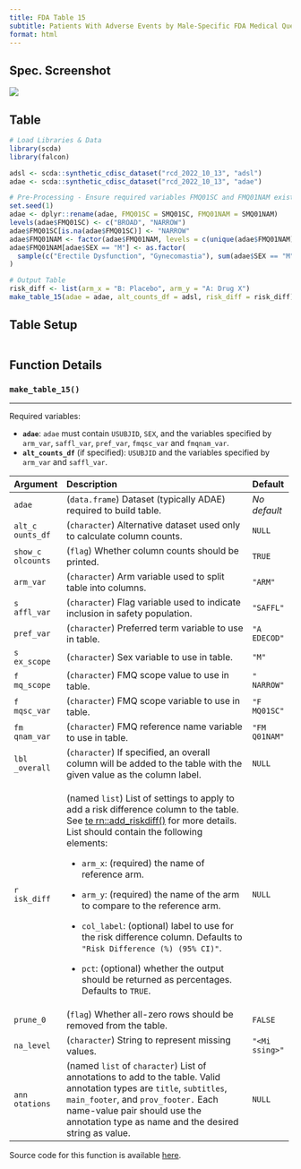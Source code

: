 ```yaml
---
title: FDA Table 15
subtitle: Patients With Adverse Events by Male-Specific FDA Medical Query (Narrow) and Preferred Term, Male Safety Population, Pooled Analyses
format: html
---
```


::: panel-tabset
## Spec. Screenshot

![](../assets/images/screenshots/table_15.png){fig-align="center"}

## Table

```r
# Load Libraries & Data
library(scda)
library(falcon)

adsl <- scda::synthetic_cdisc_dataset("rcd_2022_10_13", "adsl")
adae <- scda::synthetic_cdisc_dataset("rcd_2022_10_13", "adae")

# Pre-Processing - Ensure required variables FMQ01SC and FMQ01NAM exist in adae
set.seed(1)
adae <- dplyr::rename(adae, FMQ01SC = SMQ01SC, FMQ01NAM = SMQ01NAM)
levels(adae$FMQ01SC) <- c("BROAD", "NARROW")
adae$FMQ01SC[is.na(adae$FMQ01SC)] <- "NARROW"
adae$FMQ01NAM <- factor(adae$FMQ01NAM, levels = c(unique(adae$FMQ01NAM), "Erectile Dysfunction", "Gynecomastia"))
adae$FMQ01NAM[adae$SEX == "M"] <- as.factor(
  sample(c("Erectile Dysfunction", "Gynecomastia"), sum(adae$SEX == "M"), replace = TRUE)
)

# Output Table
risk_diff <- list(arm_x = "B: Placebo", arm_y = "A: Drug X")
make_table_15(adae = adae, alt_counts_df = adsl, risk_diff = risk_diff)
```

## Table Setup

```r
```

## Function Details

### `make_table_15()`

------------------------------------------------------------------------

Required variables:

-   **`adae`**: `adae` must contain `USUBJID`, `SEX`, and the variables
    specified by `arm_var`, `saffl_var`, `pref_var`, `fmqsc_var` and
    `fmqnam_var`.
-   **`alt_counts_df`** (if specified): `USUBJID` and the variables
    specified by `arm_var` and `saffl_var`.

+-----------+--------------------------------------------------+----------+
| Argument  | Description                                      | Default  |
+:==========+:=================================================+:=========+
| `adae`    | (`data.frame`) Dataset (typically ADAE) required | *No      |
|           | to build table.                                  | default* |
+-----------+--------------------------------------------------+----------+
| `alt_c    | (`character`) Alternative dataset used only to   | `NULL`   |
| ounts_df` | calculate column counts.                         |          |
+-----------+--------------------------------------------------+----------+
| `show_c   | (`flag`) Whether column counts should be         | `TRUE`   |
| olcounts` | printed.                                         |          |
+-----------+--------------------------------------------------+----------+
| `arm_var` | (`character`) Arm variable used to split table   | `"ARM"`  |
|           | into columns.                                    |          |
+-----------+--------------------------------------------------+----------+
| `s        | (`character`) Flag variable used to indicate     | `        |
| affl_var` | inclusion in safety population.                  | "SAFFL"` |
+-----------+--------------------------------------------------+----------+
| `         | (`character`) Preferred term variable to use in  | `"A      |
| pref_var` | table.                                           | EDECOD"` |
+-----------+--------------------------------------------------+----------+
| `s        | (`character`) Sex variable to use in table.      | `"M"`    |
| ex_scope` |                                                  |          |
+-----------+--------------------------------------------------+----------+
| `f        | (`character`) FMQ scope value to use in table.   | `"       |
| mq_scope` |                                                  | NARROW"` |
+-----------+--------------------------------------------------+----------+
| `f        | (`character`) FMQ scope variable to use in       | `"F      |
| mqsc_var` | table.                                           | MQ01SC"` |
+-----------+--------------------------------------------------+----------+
| `fm       | (`character`) FMQ reference name variable to use | `"FM     |
| qnam_var` | in table.                                        | Q01NAM"` |
+-----------+--------------------------------------------------+----------+
| `lbl      | (`character`) If specified, an overall column    | `NULL`   |
| _overall` | will be added to the table with the given value  |          |
|           | as the column label.                             |          |
+-----------+--------------------------------------------------+----------+
| `r        | (named `list`) List of settings to apply to add  | `NULL`   |
| isk_diff` | a risk difference column to the table. See       |          |
|           | [te                                              |          |
|           | rn::add_riskdiff()](https://insightsengineering. |          |
|           | github.io/tern/main/reference/add_riskdiff.html) |          |
|           | for more details. List should contain the        |          |
|           | following elements:                              |          |
|           |                                                  |          |
|           | -   `arm_x`: (required) the name of reference    |          |
|           |     arm.                                         |          |
|           |                                                  |          |
|           | -   `arm_y`: (required) the name of the arm to   |          |
|           |     compare to the reference arm.                |          |
|           |                                                  |          |
|           | -   `col_label`: (optional) label to use for the |          |
|           |     risk difference column. Defaults to          |          |
|           |     `"Risk Difference (%) (95% CI)"`.            |          |
|           |                                                  |          |
|           | -   `pct`: (optional) whether the output should  |          |
|           |     be returned as percentages. Defaults to      |          |
|           |     `TRUE`.                                      |          |
+-----------+--------------------------------------------------+----------+
| `prune_0` | (`flag`) Whether all-zero rows should be removed | `FALSE`  |
|           | from the table.                                  |          |
+-----------+--------------------------------------------------+----------+
| `         | (`character`) String to represent missing        | `"<Mi    |
| na_level` | values.                                          | ssing>"` |
+-----------+--------------------------------------------------+----------+
| `ann      | (named `list` of `character`) List of            | `NULL`   |
| otations` | annotations to add to the table. Valid           |          |
|           | annotation types are `title`, `subtitles`,       |          |
|           | `main_footer`, and `prov_footer.` Each           |          |
|           | name-value pair should use the annotation type   |          |
|           | as name and the desired string as value.         |          |
+-----------+--------------------------------------------------+----------+

Source code for this function is available
[here](https://github.com/pharmaverse/falcon/blob/main/R/fda-table_15.R).
:::

